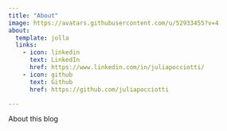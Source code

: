 ```yaml
---
title: "About"
image: https://avatars.githubusercontent.com/u/52933455?v=4
about:
  template: jolla
  links:
    - icon: linkedin
      text: LinkedIn
      href: https://www.linkedin.com/in/juliapocciotti/
    - icon: github
      text: Github
      href: https://github.com/juliapocciotti

---
```


About this blog
